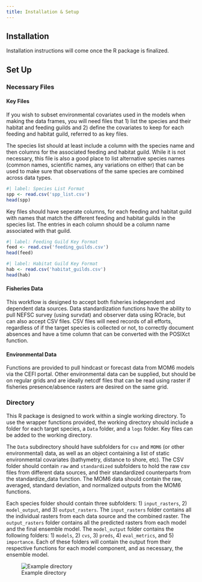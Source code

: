 ```yaml
---
title: Installation & Setup
---
```


## Installation 
Installation instructions will come once the R package is finalized. 

## Set Up
### Necessary Files
#### Key Files 
If you wish to subset environmental covariates used in the models when making the data frames, you will need files that 1) list the species and their habitat and feeding guilds and 2) define the covariates to keep for each feeding and habitat guild, referred to as key files. 

The species list should at least include a column with the species name and then columns for the associated feeding and habitat guild. While it is not necessary, this file is also a good place to list alternative species names (common names, scientific names, any variations on either) that can be used to make sure that observations of the same species are combined across data types. 

```r
#| label: Species List Format
spp <- read.csv('spp_list.csv')
head(spp)
```

Key files should have seperate columns, for each feeding and habitat guild with names that match the different feeding and habitat guilds in the species list. The entries in each column should be a column name associated with that guild.

```r
#| label: Feeding Guild Key Format
feed <- read.csv('feeding_guilds.csv')
head(feed)
```

```r
#| label: Habitat Guild Key Format
hab <- read.csv('habitat_guilds.csv')
head(hab)
```

#### Fisheries Data
This workflow is designed to accept both fisheries independent and dependent data sources. Data standardization functions have the ability to pull NEFSC survey (using survdat) and observer data using ROracle, but can also accept CSV files. CSV files will need records of all efforts, regardless of if the target species is collected or not, to correctly document absences and have a time column that can be converted with the POSIXct function. 

#### Environmental Data
Functions are provided to pull hindcast or forecast data from MOM6 models via the CEFI portal. Other environmental data can be supplied, but should be on regular grids and are ideally netcdf files that can be read using raster if fisheries presence/absence rasters are desired on the same grid. 

### Directory 
This R package is designed to work within a single working directory. To use the wrapper functions provided, the working directory should include a folder for each target species, a `Data` folder, and a `logs` folder. Key files can be added to the working directory. 

The `Data` subdirectory should have subfolders for `csv` and `MOM6` (or other environmental) data, as well as an object containing a list of static environmental covariates (bathymetry, distance to shore, etc). The CSV folder should contain `raw` and `standardized` subfolders to hold the raw csv files from different data sources, and their standardized counterparts from the standardize_data function. The MOM6 data should contain the raw, averaged, standard deviation, and normalized outputs from the MOM6 functions. 

Each species folder should contain three subfolders: 1) `input_rasters`, 2) `model_output`, and 3) `output_rasters`. The `input_rasters` folder contains all the individual rasters from each data source and the combined raster. The `output_rasters` folder contains all the predicted rasters from each model and the final ensemble model. The `model_output` folder contains the following folders: 1) `models`, 2) `cvs`, 3) `preds`, 4) `eval_metrics`, and 5) `importance`. Each of these folders will contain the output from their respective functions for each model component, and as necessary, the ensemble model.

![Example directory](file directory.png)
